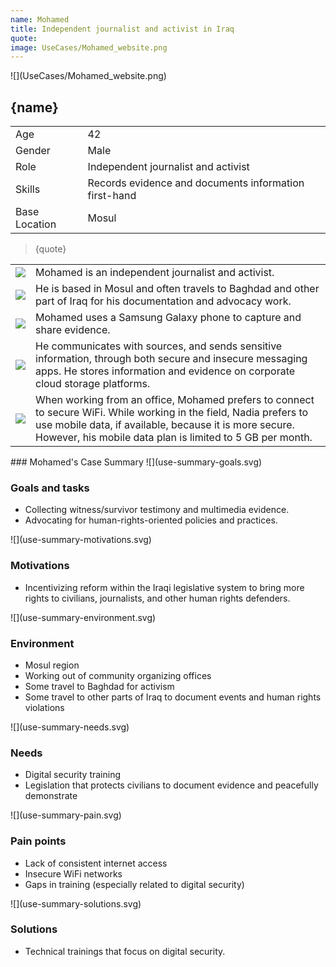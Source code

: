 ```yaml
---
name: Mohamed
title: Independent journalist and activist in Iraq
quote: 
image: UseCases/Mohamed_website.png
---
```



<ProfileSection>
![](UseCases/Mohamed_website.png)

## **{name}**

|               |                                                         |
| ------------- | ------------------------------------------------------- |
| Age           | 42                                                      |
| Gender        | Male                                                    |
| Role          | Independent journalist and activist                     |                        
| Skills        | Records evidence and documents information first-hand   |
| Base Location | Mosul                                                   |   

> {quote}

|                    |                                                                                                                                                                                                                                             |
| ------------------ | ------------------------------------------------------------------------------------------------------------------------------------------------------------------------------------------------------------------------------------------- |
| ![](checkmark.svg) | Mohamed is an independent journalist and activist.                                                                                                                                                                                          |
| ![](folder.svg)    | He is based in Mosul and often travels to Baghdad and other part of Iraq for his documentation and advocacy work.                                                                                                                           |                                                      |
| ![](play.svg)      | Mohamed uses a Samsung Galaxy phone to capture and share evidence.                                                                                                                                                                          |
| ![](website.svg)   | He communicates with sources, and sends sensitive information, through both secure and insecure messaging apps. He stores information and evidence on corporate cloud storage platforms.                                                    |                                                                                                      |
| ![](squares.svg)   | When working from an office, Mohamed prefers to connect to secure WiFi. While working in the field, Nadia prefers to use mobile data, if available, because it is more secure. However, his mobile data plan is limited to 5 GB per month.  |

</ProfileSection>
<AchievementsSection>
    ### Mohamed's Case Summary

<AchievementItem>
![](use-summary-goals.svg)

### Goals and tasks

- Collecting witness/survivor testimony and multimedia evidence. 
- Advocating for human-rights-oriented policies and practices. 

</AchievementItem>
<AchievementItem>
![](use-summary-motivations.svg)

### Motivations

- Incentivizing reform within the Iraqi legislative system to bring more rights to civilians, journalists, and other human rights defenders. 

</AchievementItem>
<AchievementItem>
![](use-summary-environment.svg)

### Environment

- Mosul region
- Working out of community organizing offices
- Some travel to Baghdad for activism
- Some travel to other parts of Iraq to document events and human rights violations

</AchievementItem>
<AchievementItem>
![](use-summary-needs.svg)

### Needs

- Digital security training 
- Legislation that protects civilians to document evidence and peacefully demonstrate

</AchievementItem>
<AchievementItem>
![](use-summary-pain.svg)

### Pain points

- Lack of consistent internet access
- Insecure WiFi networks 
- Gaps in training (especially related to digital security)

</AchievementItem>
<AchievementItem>
![](use-summary-solutions.svg)

### Solutions

- Technical trainings that focus on digital security. 

</AchievementItem>
</AchievementsSection>

